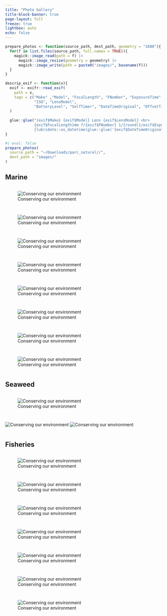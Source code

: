```yaml
---
title: "Photo Gallery"
title-block-banner: true
page-layout: full
freeze: true
lightbox: auto
echo: false
---
```


```r
prepare_photos <- function(source_path, dest_path, geometry = "1600"){
  for(f in list.files(source_path, full.names = TRUE)){
    magick::image_read(path = f) |>
      magick::image_resize(geometry = geometry) |>
      magick::image_write(path = paste0("images/", basename(f)))
  }
}

descrip_exif <- function(x){
  exif <- exifr::read_exif(
    path = x, 
    tags = c("Make" ,"Model", "FocalLength", "FNumber", "ExposureTime", 
             "ISO", "LensModel", 
             "BatteryLevel", "SelfTimer", "DateTimeOriginal", "OffsetTime")
  )
  
  glue::glue("{exif$Make} {exif$Model} Lens {exif$LensModel} <br>
             {exif$FocalLength}mm f/{exif$FNumber} 1/{round(1/exif$ExposureTime)} ISO {exif$ISO} <br>
             {lubridate::as_datetime(glue::glue('{exif$DateTimeOriginal} {exif$OffsetTime}'))} UTC")
}
```


```r
#| eval: false
prepare_photos(
  source_path = "~/Downloads/parc_naturel//", 
  dest_path = "images/"
)
```


## Marine


::: {style="display: grid; grid-template-columns: repeat(auto-fill, minmax(350px, 1fr));grid-gap: 1em;"}

![Conserving our environment](images/unguja/beauficul_coastal001_0001.jpg){group="Marine"}

![Conserving our environment](images/unguja/beauficul_coastal002_0002.jpg)


![Conserving our environment](images/unguja/beauficul_coastal003_0003.jpg){group="Marine"}

![Conserving our environment](images/unguja/beauficul_coastal005_0005.jpg){group="Marine"}

![Conserving our environment](images/unguja/beauficul_coastal006_0006.jpg){group="Marine"}

![Conserving our environment](images/unguja/beauficul_coastal007_0007.jpg){group="Marine"}

![Conserving our environment](images/unguja/beauficul_coastal009_0009.jpg){group="Marine"}

![Conserving our environment](images/unguja/beauficul_coastal008_0008.jpg){group="Marine" desc-position="left"}

:::


## Seaweed


::: {style="display: grid; grid-template-columns: repeat(auto-fill, minmax(350px, 1fr));grid-gap: 1em;"}

![Conserving our environment](images/unguja/seaweed.jpg){group="Seaweed"}

![Conserving our environment](images/unguja/seeweed.jpg){group="Seaweed"}
![Conserving our environment](images/unguja/seeweed1.JPG){group="Seaweed"}
:::




## Fisheries


::: {style="display: grid; grid-template-columns: repeat(auto-fill, minmax(350px, 1fr));grid-gap: 1em;"}

![Conserving our environment](images/unguja/fisheries.jpg){group="Fisheries"}

![Conserving our environment](images/unguja/fisheries4.jpg){group="Fisheries"}



![Conserving our environment](images/unguja/fisheries1.jpg){group="Fisheries"}



![Conserving our environment](images/unguja/fisheries5.jpg){group="Fisheries"}




![Conserving our environment](images/unguja/fisheries6.jpg){group="Fisheries"}


![Conserving our environment](images/unguja/fisheries7.jpg){group="Fisheries"}



![Conserving our environment](images/unguja/fisheries8.JPG){group="Fisheries"}

:::
